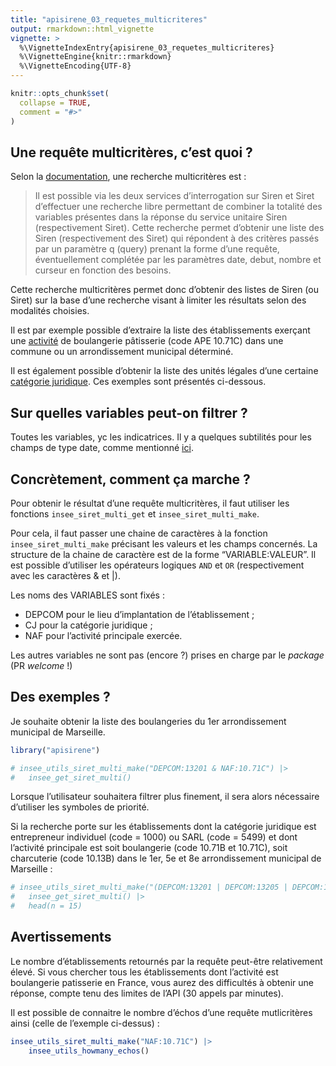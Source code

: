 ```yaml
---
title: "apisirene_03_requetes_multicriteres"
output: rmarkdown::html_vignette
vignette: >
  %\VignetteIndexEntry{apisirene_03_requetes_multicriteres}
  %\VignetteEngine{knitr::rmarkdown}
  %\VignetteEncoding{UTF-8}
---
```


```r
knitr::opts_chunk$set(
  collapse = TRUE,
  comment = "#>"
)
```

## Une requête multicritères, c'est quoi ?

Selon la [documentation](https://www.sirene.fr/static-resources/documentation/multi_appel_311.html), une recherche multicritères est :

> Il est possible via les deux services d’interrogation sur Siren et Siret d'effectuer une recherche libre permettant de combiner la totalité des variables présentes dans la réponse du service unitaire Siren (respectivement Siret).
Cette recherche permet d’obtenir une liste des Siren (respectivement des Siret) qui répondent à des critères passés par un paramètre q (query) prenant la forme d'une requête, éventuellement complétée par les paramètres date, debut, nombre et curseur en fonction des besoins.

Cette recherche multicritères permet donc d'obtenir des listes de Siren (ou Siret) sur la base d'une recherche visant à limiter les résultats selon des modalités choisies.

Il est par exemple possible d'extraire la liste des établissements exerçant une [activité](https://www.insee.fr/fr/information/2406147) de boulangerie pâtisserie (code APE 10.71C) dans une commune ou un arrondissement municipal déterminé.

Il est également possible d'obtenir la liste des unités légales d'une certaine [catégorie juridique](https://www.insee.fr/fr/information/2028129). Ces exemples sont présentés ci-dessous.

## Sur quelles variables peut-on filtrer ?

Toutes les variables, yc les indicatrices. Il y a quelques subtilités pour les champs de type date, comme mentionné [ici](https://www.sirene.fr/static-resources/documentation/multi_histo_non_histo_311.html).

## Concrètement, comment ça marche ?

Pour obtenir le résultat d'une requête multicritères, il faut utiliser les fonctions `insee_siret_multi_get` et `insee_siret_multi_make`.

Pour cela, il faut passer une chaine de caractères à la fonction `insee_siret_multi_make` précisant les valeurs et les champs concernés. La structure de la chaine de caractère est de la forme "VARIABLE:VALEUR". Il est possible d'utiliser les opérateurs logiques `AND` et `OR` (respectivement avec les caractères & et |).

Les noms des VARIABLES sont fixés : 

+ DEPCOM pour le lieu d'implantation de l'établissement ;
+ CJ pour la catégorie juridique ;
+ NAF pour l'activité principale exercée.

Les autres variables ne sont pas (encore ?) prises en charge par le *package* (PR *welcome* !)

## Des exemples ?

Je souhaite obtenir la liste des boulangeries du 1er arrondissement municipal de Marseille.

```r
library("apisirene")

# insee_utils_siret_multi_make("DEPCOM:13201 & NAF:10.71C") |> 
# 	insee_get_siret_multi()
```

Lorsque l'utilisateur souhaitera filtrer plus finement, il sera alors nécessaire d'utiliser les symboles de priorité.

Si la recherche porte sur les établissements dont la catégorie juridique est entrepreneur individuel (code = 1000) ou SARL (code = 5499) et dont l'activité principale est soit boulangerie (code 10.71B et 10.71C), soit charcuterie (code 10.13B) dans le 1er, 5e et 8e arrondissement municipal de Marseille :

```r
# insee_utils_siret_multi_make("(DEPCOM:13201 | DEPCOM:13205 | DEPCOM:13208) & (NAF:10.71B | NAF:10.71C | NAF:10.13B) & (CJ:1000 | CJ:5499)") |> 
# 	insee_get_siret_multi() |> 
# 	head(n = 15)
```

## Avertissements

Le nombre d'établissements retournés par la requête peut-être relativement élevé. Si vous chercher tous les établissements dont l'activité est boulangerie patisserie en France, vous aurez des difficultés à obtenir une réponse, compte tenu des limites de l'API (30 appels par minutes).

Il est possible de connaitre le nombre d'échos d'une requête mutlicritères ainsi (celle de l'exemple ci-dessus) :

```r
insee_utils_siret_multi_make("NAF:10.71C") |> 
	insee_utils_howmany_echos()
```
